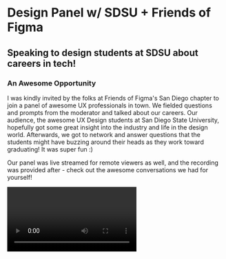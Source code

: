 
<HeaderImage image="/engagements/sdsu-friends-of-figma/cover.png" />

# Design Panel w/ SDSU + Friends of Figma

## Speaking to design students at SDSU about careers in tech!

<MetadataBar date="April 2022" category="Mentoring" />

### An Awesome Opportunity

I was kindly invited by the folks at Friends of Figma's San Diego chapter to join a panel of awesome UX professionals in town. We fielded questions and prompts from the moderator and talked about our careers. Our audience, the awesome UX Design students at San Diego State University, hopefully got some great insight into the industry and life in the design world. Afterwards, we got to network and answer questions that the students might have buzzing around their heads as they work toward graduating! It was super fun :)

Our panel was live streamed for remote viewers as well, and the recording was provided after - check out the awesome conversations we had for yourself!

<Video url="https://www.youtube.com/embed/MdwRX0MwtFE?si=WEJp_882XX2zWQVd" />
